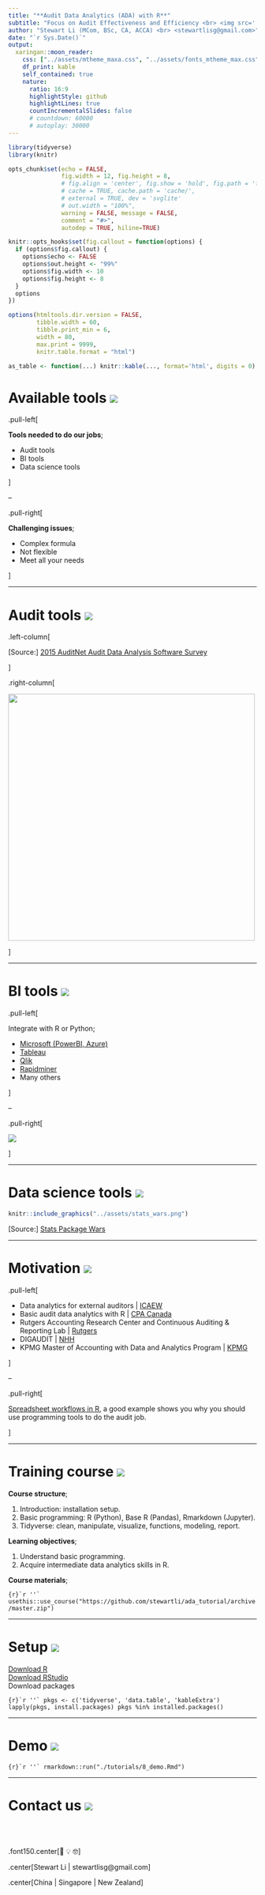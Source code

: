 ```yaml
---
title: "**Audit Data Analytics (ADA) with R**"
subtitle: "Focus on Audit Effectiveness and Efficiency <br> <img src='../assets/logo_original.png' width=10%>"
author: "Stewart Li (MCom, BSc, CA, ACCA) <br> <stewartlisg@gmail.com>"
date: "`r Sys.Date()`"
output:
  xaringan::moon_reader:
    css: ["../assets/mtheme_maxa.css", "../assets/fonts_mtheme_max.css", "metropolis-fonts"]
    df_print: kable
    self_contained: true
    nature:
      ratio: 16:9
      highlightStyle: github
      highlightLines: true
      countIncrementalSlides: false
      # countdown: 60000
      # autoplay: 30000
---
```



```r
library(tidyverse)
library(knitr)

opts_chunk$set(echo = FALSE, 
               fig.width = 12, fig.height = 8, 
               # fig.align = 'center', fig.show = 'hold', fig.path = 'figure/', fig.retina=3, 
               # cache = TRUE, cache.path = 'cache/',
               # external = TRUE, dev = 'svglite'
               # out.width = "100%", 
               warning = FALSE, message = FALSE, 
               comment = "#>",
               autodep = TRUE, hiline=TRUE)

knitr::opts_hooks$set(fig.callout = function(options) {
  if (options$fig.callout) {
    options$echo <- FALSE
    options$out.height <- "99%"
    options$fig.width <- 10
    options$fig.height <- 8
  }
  options
})

options(htmltools.dir.version = FALSE, 
        tibble.width = 60, 
        tibble.print_min = 6, 
        width = 80,
        max.print = 9999,
        knitr.table.format = "html")

as_table <- function(...) knitr::kable(..., format='html', digits = 0)
```


# Available tools <img src="../assets/logo_original.png" class="title-hex">

.pull-left[

**Tools needed to do our jobs**;

- Audit tools
- BI tools
- Data science tools

]

--

.pull-right[

**Challenging issues**;

- Complex formula
- Not flexible
- Meet all your needs

]


---


# Audit tools <img src="../assets/logo_original.png" class="title-hex">

.left-column[

[Source:] [2015 AuditNet Audit Data Analysis Software Survey](https://www.surveymonkey.com/results/SM-WYX6VMW2/)

]

.right-column[

<img src="../assets/auditnet.png" height=500px>

]


---


# BI tools <img src="../assets/logo_original.png" class="title-hex">

.pull-left[

Integrate with R or Python;

- [Microsoft (PowerBI, Azure)](https://docs.microsoft.com/en-us/power-bi/desktop-r-visuals)
- [Tableau](https://www.tableau.com/learn/whitepapers/using-r-and-tableau)
- [Qlik](https://community.qlik.com/t5/Qlik-Server-Side-Extensions/Qliksense-and-R-integration/td-p/1444562)
- [Rapidminer](https://docs.rapidminer.com/latest/studio/operators/utility/scripting/execute_r.html)
- Many others

]

--

.pull-right[

![](../assets/bitools.png) 

]


---


# Data science tools <img src="../assets/logo_original.png" class="title-hex">


```r
knitr::include_graphics("../assets/stats_wars.png")
```


[Source:] [Stats Package Wars](https://kieranhealy.org/blog/archives/2019/02/07/statswars/)


---


# Motivation <img src="../assets/logo_original.png" class="title-hex">

.pull-left[

* Data analytics for external auditors | [ ICAEW](https://www.icaew.com/international-accounting-and-auditing/international-standards-auditing/auditing-standards-and-guidance/international-auditing-perspectives/data-analytics-for-external-auditors)
* Basic audit data analytics with R | [CPA Canada](https://www.cpacanada.ca/en/members-area/profession-news/2018/july/adas-practical-learning)
* Rutgers Accounting Research Center and Continuous Auditing & Reporting Lab | [ Rutgers](http://www.business.rutgers.edu/faculty/miklos-vasarhelyi)
* DIGAUDIT | [NHH](https://www.nhh.no/en/research-centres/digaudit/about-digaudit/)
* KPMG Master of Accounting with Data and Analytics Program | [ KPMG](https://home.kpmg/us/en/home/insights/2018/02/kpmg-master-of-accounting-with-data-and-analytics-program.html)

]

--

.pull-right[

[Spreadsheet workflows in R](https://education.rstudio.com/blog/2020/08/spreadsheets-using-r/), a good example shows you why you should use programming tools to do the audit job.

]


---


# Training course <img src="../assets/logo_original.png" class="title-hex">

**Course structure**; 

1. Introduction: installation setup.  
2. Basic programming: R (Python), Base R (Pandas), Rmarkdown (Jupyter).
3. Tidyverse: clean, manipulate, visualize, functions, modeling, report.

**Learning objectives**; 

1. Understand basic programming.
2. Acquire intermediate data analytics skills in R.

**Course materials**; 


```{r}`r ''`
usethis::use_course("https://github.com/stewartli/ada_tutorial/archive/master.zip")
```

---


# Setup <img src="../assets/logo_original.png" class="title-hex">

[Download R](https://www.r-project.org/)     
[Download RStudio](https://rstudio.com/products/rstudio/download/)     
Download packages   


```{r}`r ''`
pkgs <- c('tidyverse', 'data.table', 'kableExtra')
lapply(pkgs, install.packages)
pkgs %in% installed.packages()
```

---


# Demo <img src="../assets/logo_original.png" class="title-hex">


```{r}`r ''`
rmarkdown::run("./tutorials/8_demo.Rmd")
```


---


# Contact us <img src="../assets/logo_original.png" class="title-hex">


<br><br>


.font150.center[&#x1F914; &#x1F4A1; &#x1F913;]

.center[Stewart Li | stewartlisg@gmail.com] 

.center[China | Singapore | New Zealand] 












